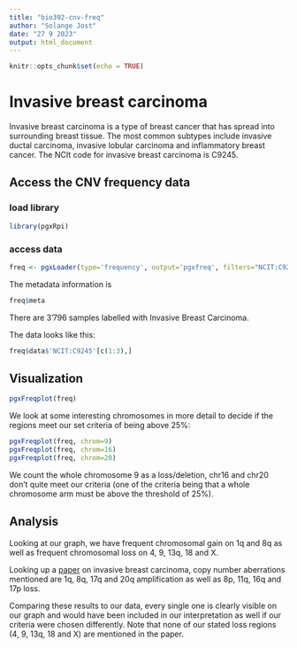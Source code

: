 ```yaml
---
title: "bio392-cnv-freq"
author: "Solange Jost"
date: "27 9 2023"
output: html_document
---
```


```r
knitr::opts_chunk$set(echo = TRUE)
```

# Invasive breast carcinoma

Invasive breast carcinoma is a type of breast cancer that has spread into surrounding breast tissue. The most common subtypes include invasive ductal carcinoma, invasive lobular carcinoma and inflammatory breast cancer.
The NCIt code for invasive breast carcinoma is C9245.

## Access the CNV frequency data

### load library

```r
library(pgxRpi)
```

### access data

```r
freq <- pgxLoader(type='frequency', output='pgxfreq', filters="NCIT:C9245")
```

The metadata information is

```r
freq$meta
```

There are 3'796 samples labelled with Invasive Breast Carcinoma.


The data looks like this:

```r
freq$data$'NCIT:C9245'[c(1:3),]
```

## Visualization

```r
pgxFreqplot(freq)

```

We look at some interesting chromosomes in more detail to decide if the regions meet our set criteria of being above 25%:

```r
pgxFreqplot(freq, chrom=9)
pgxFreqplot(freq, chrom=16)
pgxFreqplot(freq, chrom=20)
```

We count the whole chromosome 9 as a loss/deletion, chr16 and chr20 don't quite meet our criteria (one of the criteria being that a whole chromosome arm must be above the threshold of 25%).

## Analysis

Looking at our graph, we have frequent chromosomal gain on 1q and 8q as well as frequent chromosomal loss on 4, 9, 13q, 18 and X.

Looking up a [paper](https://www.ncbi.nlm.nih.gov/pmc/articles/PMC8026652/) on invasive breast carcinoma, copy number aberrations mentioned are 1q, 8q, 17q and 20q amplification as well as 8p, 11q, 16q and 17p loss. 

Comparing these results to our data, every single one is clearly visible on our graph and would have been included in our interpretation as well if our criteria were chosen differently.
Note that none of our stated loss regions (4, 9, 13q, 18 and X) are mentioned in the paper.


